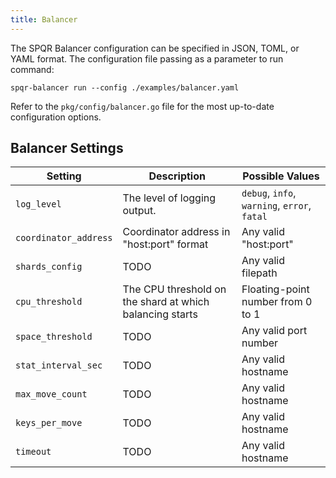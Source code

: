 ```yaml
---
title: Balancer
---
```


The SPQR Balancer configuration can be specified in JSON, TOML, or YAML format. The configuration file passing as a parameter to run command:

```
spqr-balancer run --config ./examples/balancer.yaml
```

Refer to the `pkg/config/balancer.go` file for the most up-to-date configuration options.

## Balancer Settings

| Setting          | Description                                           | Possible Values       |
|------------------|-------------------------------------------------------|-----------------------|
| `log_level `     | The level of logging output.                          | `debug`, `info`, `warning`, `error`, `fatal`|
| `coordinator_address` | Coordinator address in "host:port" format        | Any valid "host:port" |
| `shards_config`  | TODO                                                  | Any valid filepath    |
| `cpu_threshold`  | The CPU threshold on the shard at which balancing starts | Floating-point number from 0 to 1 |
| `space_threshold` | TODO                                                 | Any valid port number |
| `stat_interval_sec` | TODO                                               | Any valid hostname    |
| `max_move_count` | TODO                                               | Any valid hostname    |
| `keys_per_move` | TODO                                               | Any valid hostname    |
| `timeout`   | TODO                                                  | Any valid hostname    |

